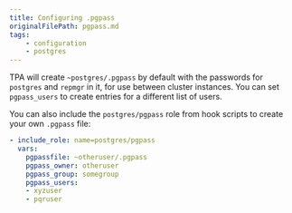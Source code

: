 ```yaml
---
title: Configuring .pgpass
originalFilePath: pgpass.md
tags:
    - configuration
    - postgres
---
```


TPA will create `~postgres/.pgpass` by default with the passwords
for `postgres` and `repmgr` in it, for use between cluster instances.
You can set `pgpass_users` to create entries for a different list of
users.

You can also include the `postgres/pgpass` role from hook scripts to
create your own `.pgpass` file:

```yaml
- include_role: name=postgres/pgpass
  vars:
    pgpassfile: ~otheruser/.pgpass
    pgpass_owner: otheruser
    pgpass_group: somegroup
    pgpass_users:
    - xyzuser
    - pqruser
```
